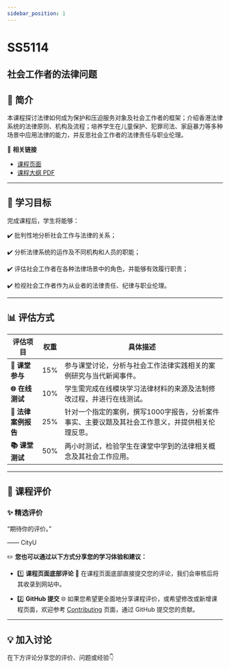 ```yaml
---
sidebar_position: 1
---
```


# SS5114
## 社会工作者的法律问题

## **📘 简介**
本课程探讨法律如何成为保护和压迫服务对象及社会工作者的框架；介绍香港法律系统的法律原则、机构及流程；培养学生在儿童保护、犯罪司法、家庭暴力等多种场景中应用法律的能力，并反思社会工作者的法律责任与职业伦理。

🔗 **相关链接**
- [课程页面](https://www.cityu.edu.hk/catalogue/pg/202425/course/SS5114.htm)
- [课程大纲 PDF](https://www.cityu.edu.hk/catalogue/pg/202425/course/SS5114.pdf)

---

## **🎯 学习目标**

完成课程后，学生将能够：

✔️ 批判性地分析社会工作与法律的关系；

✔️ 分析法律系统的运作及不同机构和人员的职能；

✔️ 评估社会工作者在各种法律场景中的角色，并能够有效履行职责；

✔️ 检视社会工作者作为从业者的法律责任、纪律与职业伦理。

---

## **📊 评估方式**

| **评估项目**              | **权重** | **具体描述**                                                                                       |
|-------------------------|---------|---------------------------------------------------------------------------------------------------|
| **📝 课堂参与**           | 15%     | 参与课堂讨论，分析与社会工作法律实践相关的案例研究与当代新闻事件。                                               |
| **🌐 在线测试**           | 10%     | 学生需完成在线模块学习法律材料的来源及法制修改过程，并进行在线测试。                                               |
| **📄 法律案例报告**        | 25%     | 针对一个指定的案例，撰写1000字报告，分析案件事实、主要议题及其社会工作意义，并提供相关伦理反思。                        |
| **📚 课堂测试**           | 50%     | 两小时测试，检验学生在课堂中学到的法律相关概念及其社会工作应用。                                                 |

---

## **💬 课程评价**

### ✨ **精选评价**
<div className={commentStyles.commentBox}>
    <p className={commentStyles.commentText}>
        “期待你的评价。”
    </p>
    <p className={commentStyles.commentAuthor}>—— CityU</p>
</div>

✏️ **您也可以通过以下方式分享您的学习体验和建议：**

- 1️⃣ **课程页面底部评论**
💬 在课程页面底部直接提交您的评论，我们会审核后将其收录到网站中。

- 2️⃣ **GitHub 提交**
🌐 如果您希望更全面地分享课程评价，或希望修改或新增课程页面，欢迎参考 [Contributing](/contributing) 页面，通过 GitHub 提交您的贡献。

---

## **💡 加入讨论**

在下方评论分享您的评价、问题或经验👇
<Utterances />
